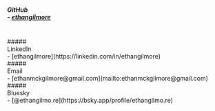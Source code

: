 ##### <div className="inline-block bg-accent px-1">GitHub</div> - [<span className="underline decoration-accent">ethangilmore</span>](https://github.com/ethangilmore)
<br/>
##### <div className="inline-block bg-accent px-1">LinkedIn</div> - [<span className="underline decoration-accent">ethangilmore</span>](https://linkedin.com/in/ethangilmore)
<br/>
##### <div className="inline-block bg-accent px-1">Email</div> - [<span className="underline decoration-accent">ethanmckgilmore@gmail.com</span>](mailto:ethanmckgilmore@gmail.com)
<br/>
##### <div className="inline-block bg-accent px-1">Bluesky</div> - [<span className="underline decoration-accent">@ethangilmo.re</span>](https://bsky.app/profile/ethangilmo.re)
